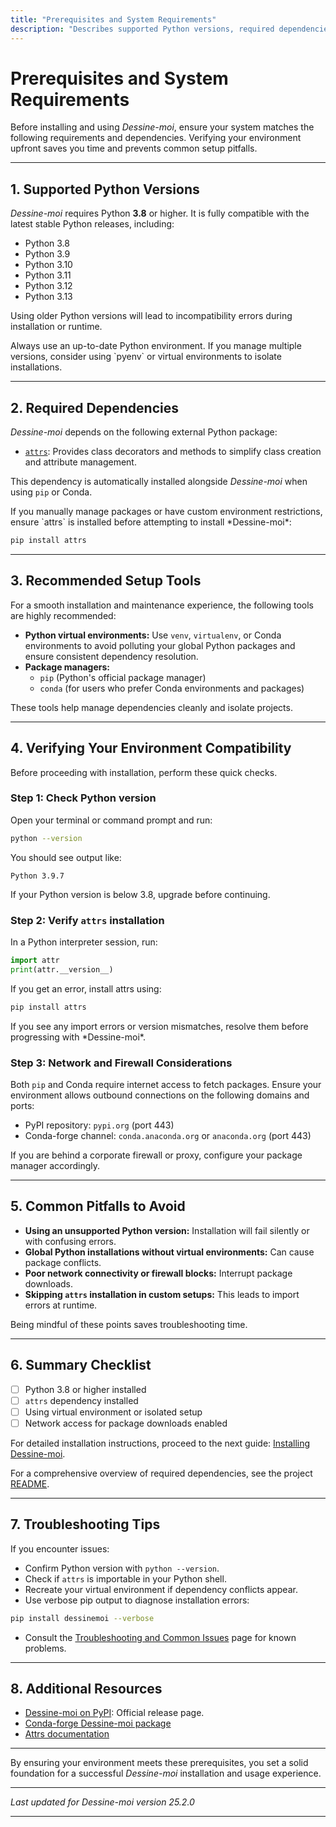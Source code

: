 ```yaml
---
title: "Prerequisites and System Requirements"
description: "Describes supported Python versions, required dependencies, and recommended setup tools. Helps users verify their environment is compatible before installation. Includes quick checks to avoid common pitfalls."
---
```


# Prerequisites and System Requirements

Before installing and using *Dessine-moi*, ensure your system matches the following requirements and dependencies. Verifying your environment upfront saves you time and prevents common setup pitfalls.

---

## 1. Supported Python Versions

*Dessine-moi* requires Python **3.8** or higher. It is fully compatible with the latest stable Python releases, including:

- Python 3.8
- Python 3.9
- Python 3.10
- Python 3.11
- Python 3.12
- Python 3.13

Using older Python versions will lead to incompatibility errors during installation or runtime.

<Tip>
Always use an up-to-date Python environment. If you manage multiple versions, consider using `pyenv` or virtual environments to isolate installations.
</Tip>

---

## 2. Required Dependencies

*Dessine-moi* depends on the following external Python package:

- [`attrs`](https://www.attrs.org/en/stable/): Provides class decorators and methods to simplify class creation and attribute management.

This dependency is automatically installed alongside *Dessine-moi* when using `pip` or Conda.

<Tip>
If you manually manage packages or have custom environment restrictions, ensure `attrs` is installed before attempting to install *Dessine-moi*:

```bash
pip install attrs
```
</Tip>

---

## 3. Recommended Setup Tools

For a smooth installation and maintenance experience, the following tools are highly recommended:

- **Python virtual environments:** Use `venv`, `virtualenv`, or Conda environments to avoid polluting your global Python packages and ensure consistent dependency resolution.
- **Package managers:**
  - `pip` (Python's official package manager)
  - `conda` (for users who prefer Conda environments and packages)

These tools help manage dependencies cleanly and isolate projects.

---

## 4. Verifying Your Environment Compatibility

Before proceeding with installation, perform these quick checks.

### Step 1: Check Python version

Open your terminal or command prompt and run:

```bash
python --version
```

You should see output like:

```
Python 3.9.7
```

If your Python version is below 3.8, upgrade before continuing.

### Step 2: Verify `attrs` installation

In a Python interpreter session, run:

```python
import attr
print(attr.__version__)
```

If you get an error, install attrs using:

```bash
pip install attrs
```

<Tip>
If you see any import errors or version mismatches, resolve them before progressing with *Dessine-moi*.
</Tip>

### Step 3: Network and Firewall Considerations

Both `pip` and Conda require internet access to fetch packages. Ensure your environment allows outbound connections on the following domains and ports:

- PyPI repository: `pypi.org` (port 443)
- Conda-forge channel: `conda.anaconda.org` or `anaconda.org` (port 443)

If you are behind a corporate firewall or proxy, configure your package manager accordingly.

---

## 5. Common Pitfalls to Avoid

- **Using an unsupported Python version:** Installation will fail silently or with confusing errors.
- **Global Python installations without virtual environments:** Can cause package conflicts.
- **Poor network connectivity or firewall blocks:** Interrupt package downloads.
- **Skipping `attrs` installation in custom setups:** This leads to import errors at runtime.

Being mindful of these points saves troubleshooting time.

---

## 6. Summary Checklist

- [ ] Python 3.8 or higher installed
- [ ] `attrs` dependency installed
- [ ] Using virtual environment or isolated setup
- [ ] Network access for package downloads enabled

For detailed installation instructions, proceed to the next guide: [Installing Dessine-moi](/getting-started/setup/installation).

For a comprehensive overview of required dependencies, see the project [README](https://github.com/rayference/dessinemoi#readme).

---

## 7. Troubleshooting Tips

If you encounter issues:

- Confirm Python version with `python --version`.
- Check if `attrs` is importable in your Python shell.
- Recreate your virtual environment if dependency conflicts appear.
- Use verbose pip output to diagnose installation errors:

```bash
pip install dessinemoi --verbose
```

- Consult the [Troubleshooting and Common Issues](/getting-started/first-steps/troubleshooting) page for known problems.


---

## 8. Additional Resources

- [Dessine-moi on PyPI](https://pypi.org/project/dessinemoi/): Official release page.
- [Conda-forge Dessine-moi package](https://anaconda.org/conda-forge/dessinemoi)
- [Attrs documentation](https://www.attrs.org/en/stable/)

---

By ensuring your environment meets these prerequisites, you set a solid foundation for a successful *Dessine-moi* installation and usage experience.

---

_Last updated for Dessine-moi version 25.2.0_

---